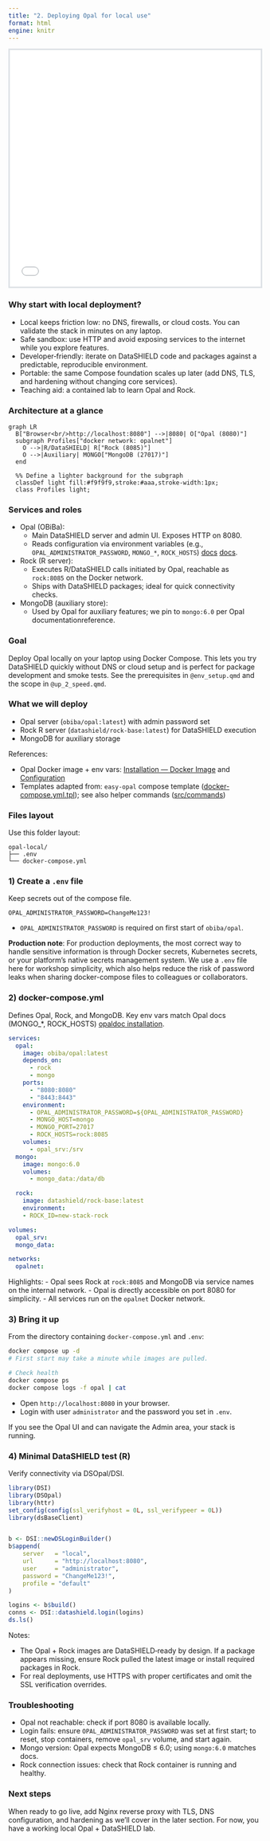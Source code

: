 ```yaml
---
title: "2. Deploying Opal for local use"
format: html
engine: knitr
---
```


<style>
.slide-deck {
    border: 3px solid #dee2e6;
    width: 100%;
    height: 475px;
}
</style>

<div>
```{=html}

<iframe class="slide-deck" src="slides_local_deploy/index.html"></iframe>
```
</div>


### Why start with local deployment?
- Local keeps friction low: no DNS, firewalls, or cloud costs. You can validate the stack in minutes on any laptop.
- Safe sandbox: use HTTP and avoid exposing services to the internet while you explore features.
- Developer‑friendly: iterate on DataSHIELD code and packages against a predictable, reproducible environment.
- Portable: the same Compose foundation scales up later (add DNS, TLS, and hardening without changing core services).
- Teaching aid: a contained lab to learn Opal and Rock.

### Architecture at a glance
```mermaid
graph LR
  B["Browser<br/>http://localhost:8080"] -->|8080| O["Opal (8080)"]
  subgraph Profiles["docker network: opalnet"]
    O -->|R/DataSHIELD| R["Rock (8085)"]
    O -->|Auxiliary| MONGO["MongoDB (27017)"]
  end

  %% Define a lighter background for the subgraph
  classDef light fill:#f9f9f9,stroke:#aaa,stroke-width:1px;
  class Profiles light;
```

### Services and roles
- Opal (OBiBa):
  - Main DataSHIELD server and admin UI. Exposes HTTP on 8080.
  - Reads configuration via environment variables (e.g., `OPAL_ADMINISTRATOR_PASSWORD`, `MONGO_*`, `ROCK_HOSTS`) [docs](https://opaldoc.obiba.org/en/latest/admin/installation.html) [docs](https://opaldoc.obiba.org/en/latest/admin/configuration.html).
- Rock (R server):
  - Executes R/DataSHIELD calls initiated by Opal, reachable as `rock:8085` on the Docker network.
  - Ships with DataSHIELD packages; ideal for quick connectivity checks.
- MongoDB (auxiliary store):
  - Used by Opal for auxiliary features; we pin to `mongo:6.0` per Opal documentationreference.

### Goal
Deploy Opal locally on your laptop using Docker Compose. This lets you try DataSHIELD quickly without DNS or cloud setup and is perfect for package development and smoke tests. See the prerequisites in `@env_setup.qmd` and the scope in `@up_2_speed.qmd`.

### What we will deploy
- Opal server (`obiba/opal:latest`) with admin password set
- Rock R server (`datashield/rock-base:latest`) for DataSHIELD execution
- MongoDB for auxiliary storage

References:

- Opal Docker image + env vars: [Installation — Docker Image](https://opaldoc.obiba.org/en/latest/admin/installation.html) and [Configuration](https://opaldoc.obiba.org/en/latest/admin/configuration.html)
- Templates adapted from: `easy-opal` compose template ([docker-compose.yml.tpl](https://github.com/isglobal-brge/easy-opal/blob/main/src/templates/docker-compose.yml.tpl)); see also helper commands ([src/commands](https://github.com/isglobal-brge/easy-opal/tree/main/src/commands))

### Files layout
Use this folder layout:

```
opal-local/
├── .env
└── docker-compose.yml
```

### 1) Create a `.env` file
Keep secrets out of the compose file.

```
OPAL_ADMINISTRATOR_PASSWORD=ChangeMe123!
```

- `OPAL_ADMINISTRATOR_PASSWORD` is required on first start of `obiba/opal`.

::: {.callout-note}
**Production note**: For production deployments, the most correct way to handle sensitive information is through Docker secrets, Kubernetes secrets, or your platform's native secrets management system. We use a `.env` file here for workshop simplicity, which also helps reduce the risk of password leaks when sharing docker-compose files to colleagues or collaborators.
:::

### 2) docker-compose.yml
Defines Opal, Rock, and MongoDB. Key env vars match Opal docs (MONGO_*, ROCK_HOSTS) [opaldoc installation](https://opaldoc.obiba.org/en/latest/admin/installation.html).

```yaml
services:
  opal:
    image: obiba/opal:latest
    depends_on:
      - rock
      - mongo
    ports:
      - "8080:8080"
      - "8443:8443"
    environment:
      - OPAL_ADMINISTRATOR_PASSWORD=${OPAL_ADMINISTRATOR_PASSWORD}
      - MONGO_HOST=mongo
      - MONGO_PORT=27017
      - ROCK_HOSTS=rock:8085
    volumes:
      - opal_srv:/srv
  mongo:
    image: mongo:6.0
    volumes:
      - mongo_data:/data/db

  rock:
    image: datashield/rock-base:latest
    environment:
    - ROCK_ID=new-stack-rock

volumes:
  opal_srv:
  mongo_data:

networks:
  opalnet:
```

Highlights:
- Opal sees Rock at `rock:8085` and MongoDB via service names on the internal network.
- Opal is directly accessible on port 8080 for simplicity.
- All services run on the `opalnet` Docker network.

### 3) Bring it up
From the directory containing `docker-compose.yml` and `.env`:

```bash
docker compose up -d
# First start may take a minute while images are pulled.

# Check health
docker compose ps
docker compose logs -f opal | cat
```

- Open `http://localhost:8080` in your browser.
- Login with user `administrator` and the password you set in `.env`.

If you see the Opal UI and can navigate the Admin area, your stack is running.

### 4) Minimal DataSHIELD test (R)
Verify connectivity via DSOpal/DSI.

```r
library(DSI)
library(DSOpal)
library(httr)
set_config(config(ssl_verifyhost = 0L, ssl_verifypeer = 0L))
library(dsBaseClient)


b <- DSI::newDSLoginBuilder()
b$append(
    server   = "local",
    url      = "http://localhost:8080",
    user     = "administrator",
    password = "ChangeMe123!",
    profile = "default"
)

logins <- b$build()
conns <- DSI::datashield.login(logins)
ds.ls()
```

Notes:

- The Opal + Rock images are DataSHIELD‑ready by design. If a package appears missing, ensure Rock pulled the latest image or install required packages in Rock.
- For real deployments, use HTTPS with proper certificates and omit the SSL verification overrides.

### Troubleshooting
- Opal not reachable: check if port 8080 is available locally.
- Login fails: ensure `OPAL_ADMINISTRATOR_PASSWORD` was set at first start; to reset, stop containers, remove `opal_srv` volume, and start again.
- Mongo version: Opal expects MongoDB ≤ 6.0; using `mongo:6.0` matches docs.
- Rock connection issues: check that Rock container is running and healthy.

### Next steps
When ready to go live, add Nginx reverse proxy with TLS, DNS configuration, and hardening as we'll cover in the later section. For now, you have a working local Opal + DataSHIELD lab.

